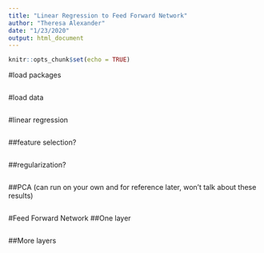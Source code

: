 ```yaml
---
title: "Linear Regression to Feed Forward Network"
author: "Theresa Alexander"
date: "1/23/2020"
output: html_document
---
```


```r
knitr::opts_chunk$set(echo = TRUE)
```

#load packages
```r

```


#load data
```r

```


#linear regression
```r

```

##feature selection?
```r

```

##regularization?
```r

```


##PCA (can run on your own and for reference later, won't talk about these results)
```r

```

#Feed Forward Network
##One layer
```r

```

##More layers
```r

```

